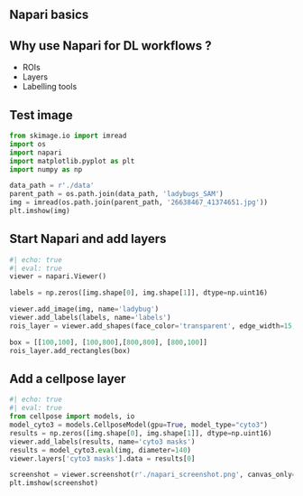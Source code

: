 

## Napari basics 

## Why use Napari for DL workflows ?
* ROIs
* Layers
* Labelling tools

## Test image 

```python
from skimage.io import imread
import os 
import napari
import matplotlib.pyplot as plt
import numpy as np

data_path = r'./data'
parent_path = os.path.join(data_path, 'ladybugs_SAM')
img = imread(os.path.join(parent_path, '26638467_41374651.jpg'))
plt.imshow(img)
```

## Start Napari and add layers

```python
#| echo: true
#| eval: true 
viewer = napari.Viewer()

labels = np.zeros([img.shape[0], img.shape[1]], dtype=np.uint16)

viewer.add_image(img, name='ladybug')
viewer.add_labels(labels, name='labels')
rois_layer = viewer.add_shapes(face_color='transparent', edge_width=15, edge_color='blue', name='rois')

box = [[100,100], [100,800],[800,800], [800,100]]
rois_layer.add_rectangles(box)
```

## Add a cellpose layer

```python
#| echo: true
#| eval: true 
from cellpose import models, io
model_cyto3 = models.CellposeModel(gpu=True, model_type="cyto3")
results = np.zeros([img.shape[0], img.shape[1]], dtype=np.uint16)
viewer.add_labels(results, name='cyto3 masks')
results = model_cyto3.eval(img, diameter=140)
viewer.layers['cyto3 masks'].data = results[0]
```

```python
screenshot = viewer.screenshot(r'./napari_screenshot.png', canvas_only=False)
plt.imshow(screenshot)
```